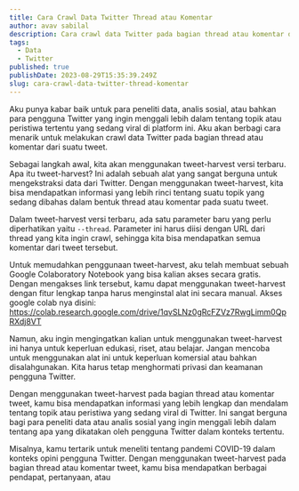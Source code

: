 ```yaml
---
title: Cara Crawl Data Twitter Thread atau Komentar
author: avav sabilal
description: Cara crawl data Twitter pada bagian thread atau komentar dari suatu tweet menggunakan tweet-harvest.
tags:
  - Data
  - Twitter
published: true
publishDate: 2023-08-29T15:35:39.249Z
slug: cara-crawl-data-twitter-thread-komentar
---
```


Aku punya kabar baik untuk para peneliti data, analis sosial, atau bahkan para pengguna Twitter yang ingin menggali lebih dalam tentang topik atau peristiwa tertentu yang sedang viral di platform ini. Aku akan berbagi cara menarik untuk melakukan crawl data Twitter pada bagian thread atau komentar dari suatu tweet.

Sebagai langkah awal, kita akan menggunakan tweet-harvest versi terbaru. Apa itu tweet-harvest? Ini adalah sebuah alat yang sangat berguna untuk mengekstraksi data dari Twitter. Dengan menggunakan tweet-harvest, kita bisa mendapatkan informasi yang lebih rinci tentang suatu topik yang sedang dibahas dalam bentuk thread atau komentar pada suatu tweet.

Dalam tweet-harvest versi terbaru, ada satu parameter baru yang perlu diperhatikan yaitu `--thread`. Parameter ini harus diisi dengan URL dari thread yang kita ingin crawl, sehingga kita bisa mendapatkan semua komentar dari tweet tersebut.

Untuk memudahkan penggunaan tweet-harvest, aku telah membuat sebuah Google Colaboratory Notebook yang bisa kalian akses secara gratis. Dengan mengakses link tersebut, kamu dapat menggunakan tweet-harvest dengan fitur lengkap tanpa harus menginstal alat ini secara manual. Akses google colab nya disini: https://colab.research.google.com/drive/1qvSLNz0gRcFZVz7RwgLimm0QpRXdj8VT

Namun, aku ingin mengingatkan kalian untuk menggunakan tweet-harvest ini hanya untuk keperluan edukasi, riset, atau belajar. Jangan mencoba untuk menggunakan alat ini untuk keperluan komersial atau bahkan disalahgunakan. Kita harus tetap menghormati privasi dan keamanan pengguna Twitter.

Dengan menggunakan tweet-harvest pada bagian thread atau komentar tweet, kamu bisa mendapatkan informasi yang lebih lengkap dan mendalam tentang topik atau peristiwa yang sedang viral di Twitter. Ini sangat berguna bagi para peneliti data atau analis sosial yang ingin menggali lebih dalam tentang apa yang dikatakan oleh pengguna Twitter dalam konteks tertentu.

Misalnya, kamu tertarik untuk meneliti tentang pandemi COVID-19 dalam konteks opini pengguna Twitter. Dengan menggunakan tweet-harvest pada bagian thread atau komentar tweet, kamu bisa mendapatkan berbagai pendapat, pertanyaan, atau
